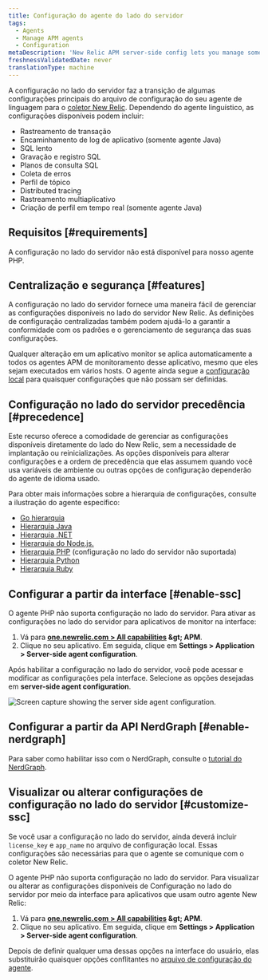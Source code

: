 ```yaml
---
title: Configuração do agente do lado do servidor
tags:
  - Agents
  - Manage APM agents
  - Configuration
metaDescription: 'New Relic APM server-side config lets you manage some agent settings from the New Relic side, instead of the agent config file.'
freshnessValidatedDate: never
translationType: machine
---
```


A configuração no lado do servidor faz a transição de algumas configurações principais do arquivo de configuração do seu agente de linguagem para o [coletor New Relic](/docs/accounts-partnerships/education/getting-started-new-relic/glossary#collector). Dependendo do agente linguístico, as configurações disponíveis podem incluir:

* Rastreamento de transação
* Encaminhamento de log de aplicativo (somente agente Java)
* SQL lento
* Gravação e registro SQL
* Planos de consulta SQL
* Coleta de erros
* Perfil de tópico
* Distributed tracing
* Rastreamento multiaplicativo
* Criação de perfil em tempo real (somente agente Java)

## Requisitos [#requirements]

A configuração no lado do servidor não está disponível para nosso agente PHP.

## Centralização e segurança [#features]

A configuração no lado do servidor fornece uma maneira fácil de gerenciar as configurações disponíveis no lado do servidor New Relic. As definições de configuração centralizadas também podem ajudá-lo a garantir a conformidade com os padrões e o gerenciamento de segurança das suas configurações.

Qualquer alteração em um aplicativo monitor se aplica automaticamente a todos os agentes APM de monitoramento desse aplicativo, mesmo que eles sejam executados em vários hosts. O agente ainda segue a [configuração local](/docs/agents/manage-apm-agents/configuration/configure-agent) para quaisquer configurações que não possam ser definidas.

## Configuração no lado do servidor precedência [#precedence]

Este recurso oferece a comodidade de gerenciar as configurações disponíveis diretamente do lado do New Relic, sem a necessidade de implantação ou reinicializações. As opções disponíveis para alterar configurações e a ordem de precedência que elas assumem quando você usa variáveis de ambiente ou outras opções de configuração dependerão do agente de idioma usado.

Para obter mais informações sobre a hierarquia de configurações, consulte a ilustração do agente específico:

* [Go hierarquia](/docs/agents/go-agent/instrumentation/go-agent-configuration#options)
* [Hierarquia Java](/docs/agents/java-agent/configuration/java-agent-configuration-config-file#config-options-precedence)
* [Hierarquia .NET](/docs/agents/net-agent/installation-configuration/net-agent-configuration#config-options-precedence)
* [Hierarquia do Node.js.](/docs/agents/nodejs-agent/installation-configuration/configuring-nodejs#hierarchy)
* [Hierarquia PHP](/docs/agents/php-agent/configuration/php-agent-configuration#config-options-precedence) (configuração no lado do servidor não suportada)
* [Hierarquia Python](/docs/agents/python-agent/installation-configuration/python-agent-configuration#options)
* [Hierarquia Ruby](/docs/agents/ruby-agent/installation-configuration/ruby-agent-configuration#Options)

## Configurar a partir da interface [#enable-ssc]

O agente PHP não suporta configuração no lado do servidor. Para ativar as configurações no lado do servidor para aplicativos de monitor na interface:

1. Vá para <DNT>**[one.newrelic.com &gt; All capabilities](https://one.newrelic.com/all-capabilities) &amp;gt; APM**</DNT>.
2. Clique no seu aplicativo. Em seguida, clique em <DNT>**Settings &gt; Application &gt; Server-side agent configuration**</DNT>.

Após habilitar a configuração no lado do servidor, você pode acessar e modificar as configurações pela interface. Selecione as opções desejadas em <DNT>**server-side agent configuration**</DNT>.

<img title="Server side agent configuration" alt="Screen capture showing the server side agent configuration." src="/images/server_side_agent_configuration_screenshot.webp" />

## Configurar a partir da API NerdGraph [#enable-nerdgraph]

Para saber como habilitar isso com o NerdGraph, consulte o [tutorial do NerdGraph](/docs/apis/nerdgraph/examples/apm-config-nerdgraph).

## Visualizar ou alterar configurações de configuração no lado do servidor [#customize-ssc]

Se você usar a configuração no lado do servidor, ainda deverá incluir `license_key` e `app_name` no arquivo de configuração local. Essas configurações são necessárias para que o agente se comunique com o coletor New Relic.

O agente PHP não suporta configuração no lado do servidor. Para visualizar ou alterar as configurações disponíveis de Configuração no lado do servidor por meio da interface para aplicativos que usam outro agente New Relic:

1. Vá para <DNT>**[one.newrelic.com &gt; All capabilities](https://one.newrelic.com/all-capabilities) &amp;gt; APM**</DNT>.
2. Clique no seu aplicativo. Em seguida, clique em <DNT>**Settings &gt; Application &gt; Server-side agent configuration**</DNT>.

Depois de definir qualquer uma dessas opções na interface do usuário, elas substituirão quaisquer opções conflitantes no [arquivo de configuração do agente](#precedence).